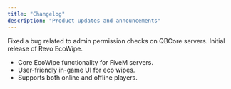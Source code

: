 ```yaml
---
title: "Changelog"
description: "Product updates and announcements"
---
```


<Update label="August 2025" description="v1.1">
  Fixed a bug related to admin permission checks on QBCore servers.
</Update>

<Update label="July 2025" description="v1.0">
  Initial release of Revo EcoWipe.

  - Core EcoWipe functionality for FiveM servers.
  - User-friendly in-game UI for eco wipes.
  - Supports both online and offline players.
</Update>